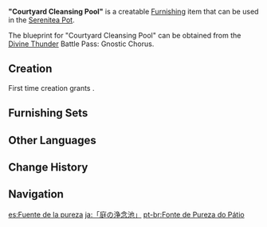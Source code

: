 {{Furnishing Infobox
|id             = 373125
|image          = Item Courtyard Cleansing Pool.png
|category       = Landscape
|subcategory    = Item
|quality        = 4
|adeptal_energy = 90
|load           = 125
|reduced_load   = 94
|description    = A bowl of water that one cleans one's hands with. It is often set up along the main path to the tea garden.<br />To some Inazumans, carefully washing one's hands and settling one's breathing and state of mind before entering a tea room is a tradition of utmost importance - that way, they can achieve a form of "purity of heart," which will allow them to fully experience the profound mysteries of the tea they shall taste.
|blueprint      = [[Battle Pass/Divine Thunder|Divine Thunder]] Battle Pass: Gnostic Chorus.
|battlepass     = Divine Thunder
}}
'''"Courtyard Cleansing Pool"''' is a creatable [[Furnishing]] item that can be used in the [[Serenitea Pot]].

The blueprint for "Courtyard Cleansing Pool" can be obtained from the [[Battle Pass/Divine Thunder|Divine Thunder]] Battle Pass: Gnostic Chorus.

==Creation==
First time creation grants {{Item|Trust|24|x=90}}.
{{Recipe
|type = Creation
|Otogi Wood = 8
|White Iron Chunk = 4
|time = 16h
|sort = Otogi Wood
}}

==Furnishing Sets==
{{Craft Usage}}

==Other Languages==
{{Other Languages
|en      = "Courtyard Cleansing Pool"
|zhs     = 「前庭净念池」
|zhs_rm  = "Qiántíng Jìngniàn Chí"
|zht     = 「前庭淨念池」
|zht_rm  = "Qiántíng Jìngniàn Chí"
|zh_tl   = 
|ja      = 「庭の浄念池」
|ja_rm   = "Niwa no Jou Nen-chi"
|ja_tl   = "Garden Cleansing Pool"
|ko      = 「청정 연못」
|ko_tl   = "Clean Pond"
|es      = Fuente de la pureza
|es_tl   = Fountain of Purity
|fr      = «&nbsp;Purification de l'esprit&nbsp;»
|fr_tl   = "Purification of the Spirit"
|ru      = «Источник чистоты»
|ru_tl   = "Spring of Cleanse"
|th      = "สระชำระจิตใจหน้าสวน"
|th_rm   = "Sa Chamra Chitchai Na Suan"
|th_tl   = "Cleansing Mind Pool In the Front of Garden"
|vi      = Hồ Tịnh Niệm
|vi_tl   = 
|de      = „Reinigungsbecken des Vorgartens“
|de_tl   = "Courtyard Cleansing Pool"
|id      = "Kolam Pembersih Halaman"
|id_tl   = "Courtyard Cleansing Pool"
|pt      = “Piscina de Limpeza do Pátio”
|pt_tl   = 
|tr      = Saflık Kaynağı
|tr_tl   = Spring of Purity
|it      = Fonte purificatrice
|it_tl   = Purifying Spring
}}

==Change History==
{{Change History|2.0}}

==Navigation==
{{Furnishing Navbox|exterior}}

[[es:Fuente de la pureza]]
[[ja:「庭の浄念池」]]
[[pt-br:Fonte de Pureza do Pátio]]